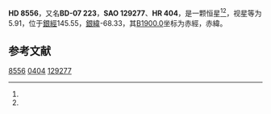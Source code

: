 {{Starbox begin
| name = HD 8556
}}
{{Starbox observe
| epoch = [[J2000.0|J2000.0]]
| constell = {{星座名待查}}<ref name=SIMBAD>{{cite web
 | url=http://simbad.u-strasbg.fr/simbad/sim-id?Ident=HR+404
 | title=Pulsating variable Star
 | publisher=Centre de Données astronomiques de Strasbourg
 | work=SIMBAD
 | accessdate=2012-07-13
 | archive-date=2020-11-05
 | archive-url=https://web.archive.org/web/20201105121202/http://simbad.u-strasbg.fr/simbad/sim-id?Ident=HR+404
 | dead-url=no
 }}</ref><ref name=DATA>{{cite web
 | url=http://vizier.u-strasbg.fr/viz-bin/VizieR-5?-out.add=.&-source=5050&-corr=PK=HR&-out.max=9999&HR=404
 | title=VizieR Detailed Page
 | accessdate=2012-07-13
 | archive-date=2016-03-04
 | archive-url=https://web.archive.org/web/20160304222503/http://vizier.u-strasbg.fr/viz-bin/VizieR-5?-out.add=.&-source=5050&-corr=PK=HR&-out.max=9999&HR=404
 | dead-url=no
 }}</ref>
| 星官 = 
| ra = {{RA|1|24|20.6}}<ref name=SIMBAD /><ref name=DATA />
| dec = {{DEC|-6|54|53}}<ref name=SIMBAD /><ref name=DATA />
| appmag_v = 5.91<ref name=SIMBAD /><ref name=DATA />
}}
{{Starbox character
| class = F3V<ref name=SIMBAD /><ref name=DATA />
| b-v = 0.41<ref name=SIMBAD /><ref name=DATA />
| u-b = -0.05<ref name=SIMBAD /><ref name=DATA />
| r-i = <ref name=SIMBAD /><ref name=DATA />
| variable = 
}}
{{Starbox astrometry
| radial_v = -0.05
| prop_mo_ra = 32
| parallax = 0.023
| p_error =
}}
{{Starbox catalog
| names =BD-07 223，[[SAO星表|SAO]] 129277，[[HD星表|HD]] 8556，[[HR星表|HR]] 404}}
{{Starbox reference |Simbad=HR+404}}
{{Starbox end}}

'''HD 8556'''，又名'''BD-07 223'''，'''SAO 129277'''、'''HR 404'''，是一颗恒星<ref name=SIMBAD /><ref name=DATA />，视星等为5.91，位于[[銀道座標系|銀經]]145.55，[[銀道座標系|銀緯]]-68.33，其[[B1900.0|B1900.0]]坐标为赤經{{RA|1|19|18.8}}，赤緯{{DEC|-7|-68.33|11}}。

== 参考文献 ==
{{reflist}}

{{star-stub}}

[[Category:HD和HDE天體|8556]]
[[Category:HR天體|0404]]
[[Category:SAO天體|129277]]